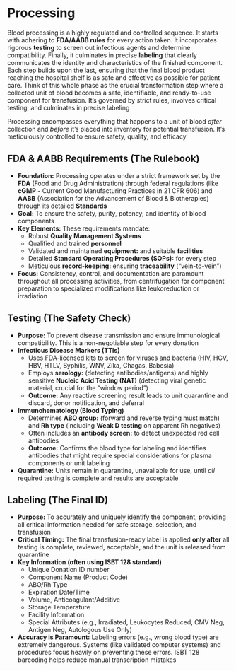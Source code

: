 # Processing {-}

Blood processing is a highly regulated and controlled sequence. It starts with adhering to **FDA/AABB rules** for every action taken. It incorporates rigorous **testing** to screen out infectious agents and determine compatibility. Finally, it culminates in precise **labeling** that clearly communicates the identity and characteristics of the finished component. Each step builds upon the last, ensuring that the final blood product reaching the hospital shelf is as safe and effective as possible for patient care. Think of this whole phase as the crucial transformation step where a collected unit of blood becomes a safe, identifiable, and ready-to-use component for transfusion. It's governed by strict rules, involves critical testing, and culminates in precise labeling

Processing encompasses everything that happens to a unit of blood *after* collection and *before* it's placed into inventory for potential transfusion. It's meticulously controlled to ensure safety, quality, and efficacy

## **FDA & AABB Requirements (The Rulebook)** {-}
*   **Foundation:** Processing operates under a strict framework set by the **FDA** (Food and Drug Administration) through federal regulations (like **cGMP** - Current Good Manufacturing Practices in 21 CFR 606) and **AABB** (Association for the Advancement of Blood & Biotherapies) through its detailed **Standards**
*   **Goal:** To ensure the safety, purity, potency, and identity of blood components
*   **Key Elements:** These requirements mandate:
    *   Robust **Quality Management Systems**
    *   Qualified and trained **personnel**
    *   Validated and maintained **equipment:** and suitable **facilities**
    *   Detailed **Standard Operating Procedures (SOPs):** for every step
    *   Meticulous **record-keeping:** ensuring **traceability** ("vein-to-vein")
*   **Focus:** Consistency, control, and documentation are paramount throughout all processing activities, from centrifugation for component preparation to specialized modifications like leukoreduction or irradiation

## **Testing (The Safety Check)** {-}
*   **Purpose:** To prevent disease transmission and ensure immunological compatibility. This is a non-negotiable step for every donation
*   **Infectious Disease Markers (TTIs)**
    *   Uses FDA-licensed kits to screen for viruses and bacteria (HIV, HCV, HBV, HTLV, Syphilis, WNV, Zika, Chagas, Babesia)
    *   Employs **serology:** (detecting antibodies/antigens) and highly sensitive **Nucleic Acid Testing (NAT)** (detecting viral genetic material, crucial for the "window period")
    *   **Outcome:** Any reactive screening result leads to unit quarantine and discard, donor notification, and deferral
*   **Immunohematology (Blood Typing)**
    *   Determines **ABO group:** (forward and reverse typing must match) and **Rh type** (including **Weak D testing** on apparent Rh negatives)
    *   Often includes an **antibody screen:** to detect unexpected red cell antibodies
    *   **Outcome:** Confirms the blood type for labeling and identifies antibodies that might require special considerations for plasma components or unit labeling
*   **Quarantine:** Units remain in quarantine, unavailable for use, until *all* required testing is complete and results are acceptable

## **Labeling (The Final ID)** {-}
*   **Purpose:** To accurately and uniquely identify the component, providing all critical information needed for safe storage, selection, and transfusion
*   **Critical Timing:** The final transfusion-ready label is applied **only after** all testing is complete, reviewed, acceptable, and the unit is released from quarantine
*   **Key Information (often using ISBT 128 standard)**
    *   Unique Donation ID number
    *   Component Name (Product Code)
    *   ABO/Rh Type
    *   Expiration Date/Time
    *   Volume, Anticoagulant/Additive
    *   Storage Temperature
    *   Facility Information
    *   Special Attributes (e.g., Irradiated, Leukocytes Reduced, CMV Neg, Antigen Neg, Autologous Use Only)
*   **Accuracy is Paramount:** Labeling errors (e.g., wrong blood type) are extremely dangerous. Systems (like validated computer systems) and procedures focus heavily on preventing these errors. ISBT 128 barcoding helps reduce manual transcription mistakes

